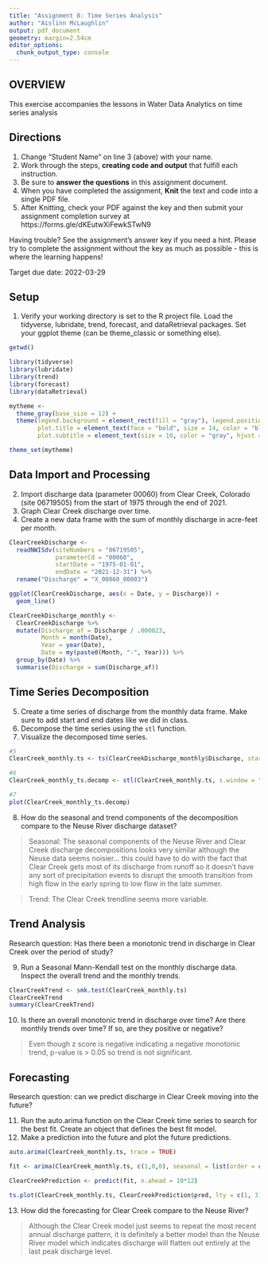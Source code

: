 ```yaml
---
title: "Assignment 8: Time Series Analysis"
author: "Aislinn McLaughlin"
output: pdf_document
geometry: margin=2.54cm
editor_options: 
  chunk_output_type: console
---
```


## OVERVIEW

This exercise accompanies the lessons in Water Data Analytics on time series analysis

## Directions
1. Change "Student Name" on line 3 (above) with your name.
2. Work through the steps, **creating code and output** that fulfill each instruction.
3. Be sure to **answer the questions** in this assignment document.
4. When you have completed the assignment, **Knit** the text and code into a single PDF file.
5. After Knitting, check your PDF against the key and then submit your assignment completion survey at https://forms.gle/dKEutwXiFewkSTwN9

Having trouble? See the assignment's answer key if you need a hint. Please try to complete the assignment without the key as much as possible - this is where the learning happens!

Target due date: 2022-03-29

## Setup

1. Verify your working directory is set to the R project file. Load the tidyverse, lubridate, trend, forecast, and dataRetrieval packages. Set your ggplot theme (can be theme_classic or something else).


```r

getwd()

library(tidyverse)
library(lubridate)
library(trend)
library(forecast)
library(dataRetrieval)

mytheme <-
  theme_gray(base_size = 12) +
  theme(legend.background = element_rect(fill = "gray"), legend.position = "bottom",
        plot.title = element_text(face = "bold", size = 14, color = "black", hjust = 0.5),
        plot.subtitle = element_text(size = 10, color = "gray", hjust = 0.5))

theme_set(mytheme)

```

## Data Import and Processing

2. Import discharge data (parameter 00060) from Clear Creek, Colorado (site 06719505) from the start of 1975 through the end of 2021.
3. Graph Clear Creek discharge over time. 
4. Create a new data frame with the sum of monthly discharge in acre-feet per month.

```r

ClearCreekDischarge <-
  readNWISdv(siteNumbers = "06719505", 
             parameterCd = "00060", 
             startDate = "1975-01-01", 
             endDate = "2021-12-31") %>%
  rename("Discharge" = "X_00060_00003")

ggplot(ClearCreekDischarge, aes(x = Date, y = Discharge)) +
  geom_line()

ClearCreekDischarge_monthly <-
  ClearCreekDischarge %>% 
  mutate(Discharge_af = Discharge / .000023,
         Month = month(Date),
         Year = year(Date),
         Date = my(paste0(Month, "-", Year))) %>%
  group_by(Date) %>%
  summarise(Discharge = sum(Discharge_af))

```


## Time Series Decomposition
5. Create a time series of discharge from the monthly data frame. Make sure to add start and end dates like we did in class.
6. Decompose the time series using the `stl` function.
7. Visualize the decomposed time series.

```r
#5
ClearCreek_monthly.ts <- ts(ClearCreekDischarge_monthly$Discharge, start = c(1975, 1, 1), end = c(2021, 12, 31), frequency = 12)

#6
ClearCreek_monthly_ts.decomp <- stl(ClearCreek_monthly.ts, s.window = "periodic")

#7
plot(ClearCreek_monthly_ts.decomp)


```

8. How do the seasonal and trend components of the decomposition compare to the Neuse River discharge dataset? 

> Seasonal: The seasonal components of the Neuse River and Clear Creek discharge decompositions looks very similar although the Neuse data seems noisier... this could have to do with the fact that Clear Creek gets most of its discharge from runoff so it doesn't have any sort of precipitation events to disrupt the smooth transition from high flow in the early spring to low flow in the late summer.

> Trend: The Clear Creek trendline seems more variable.

## Trend Analysis
Research question: Has there been a monotonic trend in discharge in Clear Creek over the period of study?

9. Run a Seasonal Mann-Kendall test on the monthly discharge data. Inspect the overall trend and the monthly trends. 

```r

ClearCreekTrend <- smk.test(ClearCreek_monthly.ts)
ClearCreekTrend
summary(ClearCreekTrend)

```

10. Is there an overall monotonic trend in discharge over time? Are there monthly trends over time? If so, are they positive or negative?

> Even though z score is negative indicating a negative monotonic trend, p-value is > 0.05 so trend is not significant. 


## Forecasting
Research question: can we predict discharge in Clear Creek moving into the future?

11. Run the auto.arima function on the Clear Creek time series to search for the best fit. Create an object that defines the best fit model. 
12. Make a prediction into the future and plot the future predictions. 

```r

auto.arima(ClearCreek_monthly.ts, trace = TRUE)

fit <- arima(ClearCreek_monthly.ts, c(1,0,0), seasonal = list(order = c(1, 1, 0), period = 12))

ClearCreekPrediction <- predict(fit, n.ahead = 10*12)

ts.plot(ClearCreek_monthly.ts, ClearCreekPrediction$pred, lty = c(1, 3))


```

13. How did the forecasting for Clear Creek compare to the Neuse River?

> Although the Clear Creek model just seems to repeat the most recent annual discharge pattern, it is definitely a better model than the Neuse River model which indicates discharge will flatten out entirely at the last peak discharge level.